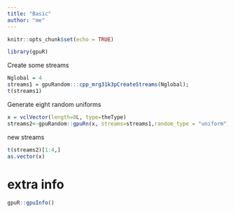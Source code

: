 ```yaml
---
title: "Basic"
author: "me"
---
```


<!--
%\VignetteEngine{knitr::knitr}
%\VignetteIndexEntry{Basic}
-->

```r
knitr::opts_chunk$set(echo = TRUE)
```


```r
library(gpuR)
```

Create some streams
```r
Nglobal = 4
streams1 = gpuRandom:::cpp_mrg31k3pCreateStreams(Nglobal);
t(streams1)
```

Generate eight random uniforms
```r
x = vclVector(length=8L, type=theType)
streams2<-gpuRandom::gpuRn(x, streams=streams1,random_type = "uniform")
```

new streams
```r
t(streams2)[1:4,]
as.vector(x)
```




# extra info

```r
gpuR::gpuInfo()
```
